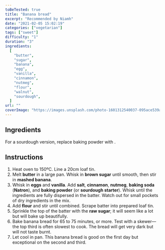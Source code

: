 ```yaml
---
toBeTested: true
title: "Banana bread"
excerpt: "Recommended by Niamh"
date: "2021-02-05 15:02:19"
categories: ["vegetarian"]
tags: ["sweet"]
difficulty: "1"
duration: "3"
ingredients:
  [
    "butter",
    "sugar",
    "banana",
    "egg",
    "vanilla",
    "cinnamon",
    "nutmeg",
    "flour",
    "walnut",
    "sourdough",
  ]
url: ""
coverImage: "https://images.unsplash.com/photo-1601312540037-095ace539abb?ixlib=rb-1.2.1&ixid=MXwxMjA3fDB8MHxwaG90by1wYWdlfHx8fGVufDB8fHw%3D&auto=format&fit=crop&w=700&q=72"
---
```


## Ingredients

<ul>
  <Ingredient v="115" t="g" i="butter, cut into chunks" />
  <Ingredient v="190" i="brown sugar" />
  <Ingredient v="25" t="g" i="raw sugar (for topping)" />
  <Ingredient v="5" i="medium-large mashed bananas" />
  <Ingredient v="2" i="large eggs" />
  <Ingredient v="1" t="packet" i="vanilla sugar" />
  <Ingredient v="1" t="tsp" i="salt" />
  <Ingredient v="1.5" t="tsp" i="ground cinnamon" />
  <Ingredient v="0.5" t="tsp" i="ground nutmeg" />
  <Ingredient v="260" t="g" i="flour (type 405)" />
  <Ingredient v="100" t="g" i="chopped walnuts" />
  <Ingredient v="1" t="tsp" i="baking soda (Natron)" />
  <Ingredient v="1" t="tsp" i="baking powder" />
</ul>

For a sourdough version, replace baking powder with <Ingredient notList v="100" t="g" i="sourdough starter"/>.

## Instructions

1. Heat oven to 150ºC. Line a 20cm loaf tin.
2. Melt **butter** in a large pan. Whisk in **brown sugar** until smooth, then stir in **mashed banana**.
3. Whisk in **eggs** and **vanilla**. Add **salt**, **cinnamon**, **nutmeg**, **baking soda** (**Natron**), and **baking powder** (or **sourdough starter**). Whisk until the ingredients are fully dispersed in the batter. Watch out for small pockets of dry ingredients in the mix.
4. Add **flour** and stir until combined. Scrape batter into prepared loaf tin.
5. Sprinkle the top of the batter with the **raw sugar**; it will seem like a lot but will bake up beautifully.
6. Bake banana bread for 65 to 75 minutes, or more. Test with a skewer—the top third is often slowest to cook. The bread will get very dark but will not taste burnt.
7. Let cool in pan. This banana bread is good on the first day but exceptional on the second and third.
